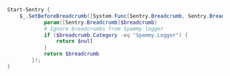 ```powershell
Start-Sentry {
    $_.SetBeforeBreadcrumb([System.Func[Sentry.Breadcrumb, Sentry.Breadcrumb]] {
            param([Sentry.Breadcrumb]$breadcrumb)
            # Ignore breadcrumbs from Spammy logger
            if ($breadcrumb.Category -eq "Spammy.Logger") {
                return $null
            }
            return $breadcrumb
        });
}
```
